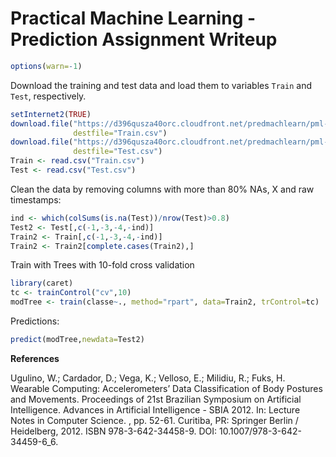 Practical Machine Learning - Prediction Assignment Writeup
========================================================
```r
options(warn=-1)
```


Download the training and test data and load them to variables `Train` and `Test`, respectively.
```r
setInternet2(TRUE)
download.file("https://d396qusza40orc.cloudfront.net/predmachlearn/pml-training.csv", 
              destfile="Train.csv")
download.file("https://d396qusza40orc.cloudfront.net/predmachlearn/pml-testing.csv",
              destfile="Test.csv")
Train <- read.csv("Train.csv")
Test <- read.csv("Test.csv")
```

Clean the data by removing columns with more than 80% NAs, X and raw timestamps:
```r
ind <- which(colSums(is.na(Test))/nrow(Test)>0.8)
Test2 <- Test[,c(-1,-3,-4,-ind)]
Train2 <- Train[,c(-1,-3,-4,-ind)]
Train2 <- Train2[complete.cases(Train2),]
```

Train with Trees with 10-fold cross validation
```r
library(caret)
tc <- trainControl("cv",10)
modTree <- train(classe~., method="rpart", data=Train2, trControl=tc)
```

Predictions:
```r
predict(modTree,newdata=Test2)
```




**References**

Ugulino, W.; Cardador, D.; Vega, K.; Velloso, E.; Milidiu, R.; Fuks, H. Wearable Computing: Accelerometers' Data Classification of Body Postures and Movements. Proceedings of 21st Brazilian Symposium on Artificial Intelligence. Advances in Artificial Intelligence - SBIA 2012. In: Lecture Notes in Computer Science. , pp. 52-61. Curitiba, PR: Springer Berlin / Heidelberg, 2012. ISBN 978-3-642-34458-9. DOI: 10.1007/978-3-642-34459-6_6. 